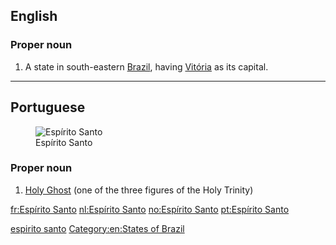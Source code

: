 ==English==
{{wikipedia}}

===Proper noun===
{{en-proper noun|sg=[[Espírito]] [[santo|Santo]]}}

# A state in south-eastern [[Brazil]], having [[Vitória]] as its capital.

[[Category:English terms spelled with Í|espirito santo]]
[[Category:en:States of Brazil]]

----

==Portuguese==
[[Image:Brazil State EspiritoSanto.svg|thumb|Espírito Santo]]

===Proper noun===
{{pt-proper noun|m}}

# [[Holy Ghost]] (one of the three figures of the Holy Trinity)

[[fr:Espírito Santo]]
[[nl:Espírito Santo]]
[[no:Espírito Santo]]
[[pt:Espírito Santo]]
